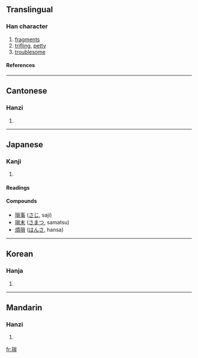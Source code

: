 {{see|琐}}

==Translingual==
===Han character===
{{Han char|rn=96|rad=玉|as=10|sn=14|four=1918<sub>6</sub>|canj=一土火月金 (MGFBC)}}
# [[fragments]]
# [[trifling]], [[petty]]
# [[troublesome]]
====References====
{{Han ref|kx=0738.230|dkj=21147|dj=1149.070|hdz=21130.150|uh=7463|ud=29795|bh=BABE|bd=47806}}

----
==Cantonese==
===Hanzi===
{{yue-hanzi|jyut=|y=so2}}
# {{defn|Cantonese}}

----
==Japanese==
===Kanji===
{{ja-kanji|grade=|rs=玉10}}
# {{defn|Japanese}} 
====Readings====
{{ja-readings|on=[[さ]] (sa)|kun=[[ちいさい]] (chiisai)}}
====Compounds====
*[[瑣事]] ([[さじ]], saji)
*[[瑣末]] ([[さまつ]], samatsu)
*[[煩瑣]] ([[はんさ]], hansa)
----
==Korean==
===Hanja===
{{ko-hanja|hangeul=쇄|eumhun=|rv=swae|mr=swae|y=sway}}
# {{defn|Korean}}

----
==Mandarin==
===Hanzi===
{{cmn-hanzi|sim=琐|pin=[[suǒ]] ([[suo3]])|wg=so<sup>3</sup>}}
# {{defn|Mandarin}}

[[fr:瑣]]